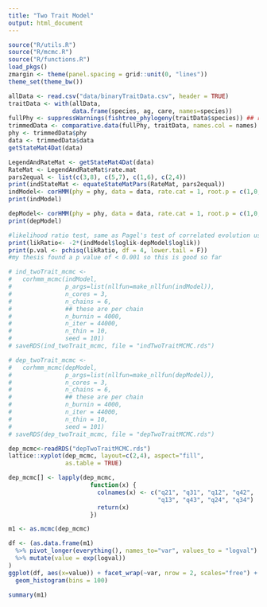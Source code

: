 ```yaml
---
title: "Two Trait Model"
output: html_document
---
```


```r
source("R/utils.R")
source("R/mcmc.R")
source("R/functions.R")
load_pkgs()
zmargin <- theme(panel.spacing = grid::unit(0, "lines"))
theme_set(theme_bw())
```

```r
allData <- read.csv("data/binaryTraitData.csv", header = TRUE)
traitData <- with(allData,
                  data.frame(species, ag, care, names=species))
fullPhy <- suppressWarnings(fishtree_phylogeny(traitData$species)) ## request 607, only find 478 spp
trimmedData <- comparative.data(fullPhy, traitData, names.col = names)
phy <- trimmedData$phy
data <- trimmedData$data
getStateMat4Dat(data)
```

```r
LegendAndRateMat <- getStateMat4Dat(data)
RateMat <- LegendAndRateMat$rate.mat
pars2equal <- list(c(3,8), c(5,7), c(1,6), c(2,4))
print(indStateMat <- equateStateMatPars(RateMat, pars2equal))
indModel<- corHMM(phy = phy, data = data, rate.cat = 1, root.p = c(1,0,0,0), rate.mat = indStateMat)
print(indModel)
```

```r
depModel<- corHMM(phy = phy, data = data, rate.cat = 1, root.p = c(1,0,0,0))
print(depModel)
```

```r
#likelihood ratio test, same as Pagel's test of correlated evolution used in my thesis
print(likRatio<- -2*(indModel$loglik-depModel$loglik))
print(p.val <- pchisq(likRatio, df = 4, lower.tail = F))
#my thesis found a p value of < 0.001 so this is good so far
```

```r
# ind_twoTrait_mcmc <- 
#   corhmm_mcmc(indModel,
#               p_args=list(nllfun=make_nllfun(indModel)),
#               n_cores = 3,
#               n_chains = 6,
#               ## these are per chain
#               n_burnin = 4000,
#               n_iter = 44000,
#               n_thin = 10,
#               seed = 101)
# saveRDS(ind_twoTrait_mcmc, file = "indTwoTraitMCMC.rds")
```

```r
# dep_twoTrait_mcmc <- 
#   corhmm_mcmc(depModel,
#               p_args=list(nllfun=make_nllfun(depModel)),
#               n_cores = 3,
#               n_chains = 6,
#               ## these are per chain
#               n_burnin = 4000,
#               n_iter = 44000,
#               n_thin = 10,
#               seed = 101)
# saveRDS(dep_twoTrait_mcmc, file = "depTwoTraitMCMC.rds")
```

```r
dep_mcmc<-readRDS("depTwoTraitMCMC.rds")
lattice::xyplot(dep_mcmc, layout=c(2,4), aspect="fill",
                as.table = TRUE)
```

```r
dep_mcmc[] <- lapply(dep_mcmc,
                       function(x) { 
                         colnames(x) <- c("q21", "q31", "q12", "q42",
                                          "q13", "q43", "q24", "q34")
                         return(x)
                       })

m1 <- as.mcmc(dep_mcmc)

df <- (as.data.frame(m1)
  %>% pivot_longer(everything(), names_to="var", values_to = "logval")
  %>% mutate(value = exp(logval))
)
ggplot(df, aes(x=value)) + facet_wrap(~var, nrow = 2, scales="free") +
  geom_histogram(bins = 100)

summary(m1)
```
